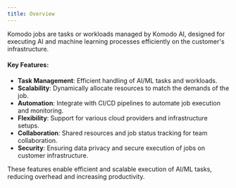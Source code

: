 ```yaml
---
title: Overview
---
```


Komodo jobs are tasks or workloads managed by Komodo AI, designed for executing AI and machine learning processes efficiently on the customer's infrastructure.

#### Key Features:

- **Task Management**: Efficient handling of AI/ML tasks and workloads.
- **Scalability**: Dynamically allocate resources to match the demands of the job.
- **Automation**: Integrate with CI/CD pipelines to automate job execution and monitoring.
- **Flexibility**: Support for various cloud providers and infrastructure setups.
- **Collaboration**: Shared resources and job status tracking for team collaboration.
- **Security**: Ensuring data privacy and secure execution of jobs on customer infrastructure.

These features enable efficient and scalable execution of AI/ML tasks, reducing overhead and increasing productivity.
